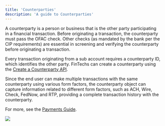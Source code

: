 ```yaml
---
title: 'Counterparties'
description: 'A guide to Counterparties'
---
```

A counterparty is a person or business that is the other party participating in a financial transaction. Before originating a transaction, the counterparty must pass the OFAC check. Other checks (as mandated by the bank per the CIP requirements) are essential in screening and verifying the counterparty before originating a transaction. 

Every transaction originating from a sub account requires a counterparty ID, which identifies the other party. FinTechs can create a counterparty using the [Create a Counterparty API](/v2/api-reference/counterparties/create-a-counterparty). 

Since the end user can make multiple transactions with the same counterparty using various form factors, the counterparty object can capture information related to different form factors, such as ACH, Wire, Check, FedNow, and RTP, providing a complete transaction history with the counterparty.

For more, see the [Payments Guide](/payments/introduction).

<Frame caption="Counterparty hierarchy" type="glass">
  <img src="/images/Counterparties.svg"/>
</Frame>